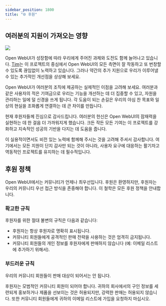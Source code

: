 ```yaml
---
sidebar_position: 1800
title: "🌐 후원"
---
```


<TopBanners />

## 여러분의 지원이 가져오는 영향


[![](https://img.shields.io/static/v1?label=Sponsor&message=%E2%9D%A4&logo=GitHub&color=%23fe8e86)](https://github.com/sponsors/tjbck)

Open WebUI가 성장함에 따라 우리에게 주어진 과제와 도전도 함께 늘어나고 있습니다. [Tim](/team)는 이 프로젝트의 중심에서 Open WebUI의 모든 측면이 잘 작동하고 또 번창할 수 있도록 끊임없이 노력하고 있습니다. 그러나 약간의 추가 지원으로 우리가 이루어낼 수 있는 추가적인 개선점을 상상해 보세요.

Open WebUI가 여러분의 조직에 제공하는 실제적인 이점을 고려해 보세요. 여러분과 같은 사용자의 적은 기여금으로 우리는 기능을 개선하는 데 더 집중할 수 있고, 자원을 관리하는 일에 덜 신경을 쓰게 됩니다. 각 도움이 되는 손길은 우리의 야심 찬 목표와 일상의 현실을 조화롭게 연결하는 데 큰 차이를 만듭니다.

현재 후원자들께 진심으로 감사드립니다. 여러분의 헌신은 Open WebUI의 잠재력을 실현하는 데 한 걸음 더 가까워지게 했습니다. 크든 작든 모든 기여는 이 프로젝트를 강화하고 지속적인 성공의 기반을 다지는 데 도움을 줍니다.

이 실용적이면서도 비전 있는 노력에 함께해 주시는 것을 고려해 주셔서 감사합니다. 여기에서는 모든 지원이 단지 감사만 되는 것이 아니라, 사용자 요구에 대응하는 활기차고 역동적인 프로젝트를 유지하는 데 필수적입니다.




## 후원 정책

Open WebUI에서는 커뮤니티가 언제나 최우선입니다. 후원은 환영하지만, 후원자는 우리의 커뮤니티 우선 접근 방식을 존중해야 합니다. 이 철학은 모든 후원 정책을 안내합니다.

### 확고한 규칙

후원자를 위한 절대 불변의 규칙은 다음과 같습니다:

- 후원자는 항상 후원자로 명확히 표시됩니다.
- 커뮤니티 회원들에게 공격적인 판매 전략을 사용하는 것은 엄격히 금지됩니다.
- 커뮤니티 회원들의 개인 정보를 후원자에게 판매하지 않습니다 (예: 이메일 리스트에 추가하기 위해서).

### 부드러운 규칙

우리의 커뮤니티 회원들이 판매 대상이 되어서는 안 됩니다.

후원자는 모범적인 커뮤니티 회원이 되어야 합니다. 귀하의 회사에서의 구인 정보를 세련되게 홍보하거나 제품을 선보이는 것은 허용되지만, 강력한 판매는 허용되지 않습니다. 또한 커뮤니티 회원들에게 귀하의 이메일 리스트에 가입을 요청하지 마십시오.
